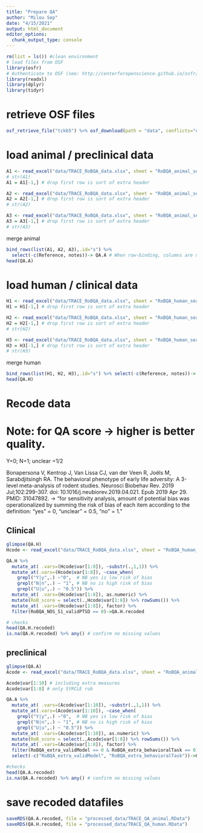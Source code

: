 ```yaml
---
title: "Prepare QA"
author: "Milou Sep"
date: "4/15/2021"
output: html_document
editor_options: 
  chunk_output_type: console
---
```


```r
rm(list = ls()) #clean environment
# load files from OSF
library(osfr)
# Authenticate to OSF (see: http://centerforopenscience.github.io/osfr/articles/auth.html). Via osf_auth("PAT") in the comment line. (note PAT can be derived from OSF)
library(readxl)
library(dplyr)
library(tidyr)
```

# retrieve OSF files 
```r
osf_retrieve_file("tckb5") %>% osf_download(path = "data", conflicts="overwrite") # QA data
```

# load animal / preclinical data
```r
A1 <- read_excel("data/TRACE_RoBQA_data.xlsx", sheet = "RoBQA_animal_search1")
# str(A1)                 
A1 = A1[-1,] # drop first row is sort of extra header

A2 <- read_excel("data/TRACE_RoBQA_data.xlsx", sheet = "RoBQA_animal_search2")
A2 = A2[-1,] # drop first row is sort of extra header
# str(A2)

A3 <- read_excel("data/TRACE_RoBQA_data.xlsx", sheet = "RoBQA_animal_search3")
A3 = A3[-1,] # drop first row is sort of extra header
# str(A3)
```

merge animal
```r
bind_rows(list(A1, A2, A3),.id="s") %>%
  select(-c(Reference, notes))-> QA.A # When row-binding, columns are matched by name, and any missing columns will be filled with NA.
head(QA.A)
```

# load human / clinical data
```r
H1 <- read_excel("data/TRACE_RoBQA_data.xlsx", sheet = "RoBQA_human_search1")
H1 = H1[-1,] # drop first row is sort of extra header

H2 <- read_excel("data/TRACE_RoBQA_data.xlsx", sheet = "RoBQA_human_search2")
H2 = H2[-1,] # drop first row is sort of extra header
# str(H2)

H3 <- read_excel("data/TRACE_RoBQA_data.xlsx", sheet = "RoBQA_human_search3")
H3 = H3[-1,] # drop first row is sort of extra header
# str(H3)
```

merge human
```r
bind_rows(list(H1, H2, H3),.id="s") %>% select(-c(Reference, notes))-> QA.H # When row-binding, columns are matched by name, and any missing columns will be filled with NA.
head(QA.H)
```

# Recode data

# Note: for QA score -> higher is better quality.
Y=0; N=1; unclear =1/2

Bonapersona V, Kentrop J, Van Lissa CJ, van der Veen R, Joëls M, Sarabdjitsingh RA. The behavioral phenotype of early life adversity: A 3-level meta-analysis of rodent studies. Neurosci Biobehav Rev. 2019 Jul;102:299-307. doi: 10.1016/j.neubiorev.2019.04.021. Epub 2019 Apr 29. PMID: 31047892.
-> "for sensitivity analysis, amount of potential bias was operationalized by summing the risk of bias of each item according to the definition: “yes” = 0, “unclear” = 0.5, “no” = 1."

## Clinical
```r
glimpse(QA.H)
Hcode <- read_excel("data/TRACE_RoBQA_data.xlsx", sheet = "RoBQA_human_coding")

QA.H %>% 
  mutate_at( .vars=(Hcode$var[1:8]), ~substr(.,1,1)) %>%
  mutate_at(.vars=(Hcode$var[1:8]), ~case_when(
    grepl("Y|y",.) ~"0",  # NB yes is low risk of bias
    grepl("N|n",.) ~ "1", # NB no is high risk of bias
    grepl("U|u",.) ~ "0.5")) %>%
  mutate_at( .vars=(Hcode$var[1:8]), as.numeric) %>%
  mutate(RoB_score = select(.,Hcode$var[1:8]) %>% rowSums()) %>%
  mutate_at( .vars=(Hcode$var[1:8]), factor) %>%
  filter(RoBQA_NOS_S1_validPTSD == 0)->QA.H.recoded

# checks
head(QA.H.recoded)
is.na(QA.H.recoded) %>% any() # confirm no missing values
```

## preclinical
```r
glimpse(QA.A)
Acode <- read_excel("data/TRACE_RoBQA_data.xlsx", sheet = "RoBQA_animal_coding")

Acode$var[1:10] # including extra measures
Acode$var[1:8] # only SYRCLE rob

QA.A %>% 
  mutate_at( .vars=(Acode$var[1:10]), ~substr(.,1,1)) %>%
  mutate_at(.vars=(Acode$var[1:10]), ~case_when(
    grepl("Y|y",.) ~"0",  # NB yes is low risk of bias
    grepl("N|n",.) ~ "1", # NB no is high risk of bias
    grepl("U|u",.) ~ "0.5")) %>% 
  mutate_at( .vars=(Acode$var[1:10]), as.numeric) %>%
  mutate(RoB_score = select(.,Acode$var[1:8]) %>% rowSums()) %>%
  mutate_at( .vars=(Acode$var[1:8]), factor) %>%
  filter(RoBQA_extra_validModel == 0 & RoBQA_extra_behavioralTask == 0) %>%
  select(-c("RoBQA_extra_validModel", "RoBQA_extra_behavioralTask"))->QA.A.recoded

#checks
head(QA.A.recoded)
is.na(QA.A.recoded) %>% any() # confirm no missing values
```

# save recoded datafiles
```r
saveRDS(QA.A.recoded, file = "processed_data/TRACE_QA_animal.RData")
saveRDS(QA.H.recoded, file = "processed_data/TRACE_QA_human.RData")
```